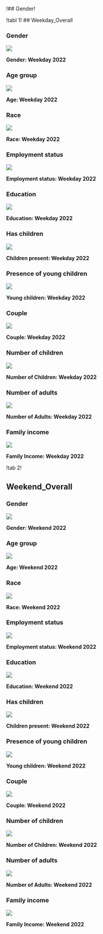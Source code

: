 !## Gender!

::: {.panel-tabset} 

!tabl 1!
## Weekday_Overall

### Gender


:::{#fig-wkdayall_sex}

![](resources/y2022/2022wkday_sex.png)

**Gender: Weekday 2022**

::: 

### Age group


:::{#fig-wkdayall_age_group}

![](resources/y2022/2022wkday_age_group.png)

**Age: Weekday 2022**

::: 


### Race


:::{#fig-wkdayall_race}

![](resources/y2022/2022wkday_race.png)

**Race: Weekday 2022**

::: 

### Employment status



:::{#fig-wkdayall_emp}

![](resources/y2022/2022wkday_empstat2.png)

**Employment status: Weekday 2022**
::: 


### Education

:::{#fig-wkdayall_edu}

![](resources/y2022/2022wkday_educ_tb.png)

**Education: Weekday 2022**

::: 

### Has children


:::{#fig-wkday_hc}

![](resources/y2022/2022wkday_haschildren.png)

**Children present: Weekday 2022**

::: 



### Presence of young children


:::{#fig-wkdayall}

![](resources/y2022/2022wkday_ych.png)

**Young children: Weekday 2022**

::: 

### Couple

:::{#fig-wkdayall_couple}

![](resources/y2022/2022wkday_iscouple.png)

**Couple: Weekday 2022**

::: 


### Number of children


:::{#fig-wkdayall_nchild}

![](resources/y2022/2022wkday_ntchild.png)

**Number of Children: Weekday 2022**

::: 

### Number of adults

:::{#fig-wkdayall_nadult}

![](resources/y2022/2022wkday_nadult.png)

**Number of Adults: Weekday 2022**

::: 


### Family income

:::{#fig-wkdayall_faminc}

![](resources/y2022/2022wkday_faminc_q.png)

**Family Income: Weekday 2022**

::: 

::: 

!tab 2!

## Weekend_Overall

### Gender


:::{#fig-wkendall_sex}

![](resources/y2022/2022wkend_sex.png)

**Gender: Weekend 2022**

::: 

### Age group


:::{#fig-wkendall_age_group}

![](resources/y2022/2022wkend_age_group.png)

**Age: Weekend 2022**

::: 


### Race

:::{#fig-wkendall_race}

![](resources/y2022/2022wkend_race.png)

**Race: Weekend 2022**

::: 

### Employment status


:::{#fig-wkendall_emp}

![](resources/y2022/2022wkend_empstat2.png)

**Employment status: Weekend 2022**
::: 


### Education

:::{#fig-wkendall_edu}

![](resources/y2022/2022wkend_educ_tb.png)

**Education: Weekend 2022**

::: 

### Has children

:::{#fig-wkendall_hc}

![](resources/y2022/2022wkend_haschildren.png)

**Children present: Weekend 2022**

::: 



### Presence of young children

:::{#fig-wkendall}

![](resources/y2022/2022wkend_ych.png)

**Young children: Weekend 2022**

::: 

### Couple

:::{#fig-wkendall_couple}

![](resources/y2022/2022wkend_iscouple.png)

**Couple: Weekend 2022**

::: 


### Number of children


::: {#fig-wkendall_nchild}

![](resources/y2022/2022wkend_ntchild.png)

**Number of Children: Weekend 2022**

::: 

### Number of adults

:::{#fig-wkendall_nadult}

![](resources/y2022/2022wkend_ntadult.png)

**Number of Adults: Weekend 2022**

::: 


### Family income

:::{#fig-wkendall_faminc}

![](resources/y2022/2022wkend_faminc_q.png)

**Family Income: Weekend 2022**

:::